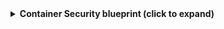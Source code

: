 <details>
<summary><b>Container Security blueprint (click to expand)</b></summary>

```json showLineNumbers
{
  "identifier": "checkmarxContainerSecurity",
  "title": "Checkmarx Container Security",
  "icon": "Checkmarx",
  "schema": {
    "properties": {
      "firstScanId": {
        "type": "string",
        "title": "First Scan ID",
        "description": "The identifier of the first scan in which this container security issue was detected."
      },
      "status": {
        "type": "string",
        "title": "Status",
        "description": "The current status of the container security finding."
      },
      "state": {
        "type": "string",
        "title": "State",
        "description": "The state of the container security finding."
      },
      "severity": {
        "type": "string",
        "title": "Severity",
        "description": "The severity level of the container security finding."
      },
      "confidenceLevel": {
        "type": "string",
        "title": "Confidence Level",
        "description": "The confidence level of the container security finding."
      },
      "created": {
        "type": "string",
        "format": "date-time",
        "title": "Created",
        "description": "The date and time when the container security finding was created."
      },
      "description": {
        "type": "string",
        "title": "Description",
        "description": "A description of the container security finding."
      },
      "packageName": {
        "type": "string",
        "title": "Package Name",
        "description": "The name of the affected package in the container."
      },
      "packageVersion": {
        "type": "string",
        "title": "Package Version",
        "description": "The version of the affected package in the container."
      },
      "imageName": {
        "type": "string",
        "title": "Image Name",
        "description": "The name of the container image."
      },
      "imageTag": {
        "type": "string",
        "title": "Image Tag",
        "description": "The tag of the container image."
      },
      "imageFilePath": {
        "type": "string",
        "title": "Image File Path",
        "description": "The file path within the container image where the issue was found."
      },
      "cweId": {
        "type": "string",
        "title": "CWE ID",
        "description": "The Common Weakness Enumeration (CWE) identifier related to the vulnerability."
      }
    },
    "required": []
  },
  "mirrorProperties": {},
  "calculationProperties": {},
  "aggregationProperties": {},
  "relations": {
    "scan": {
      "title": "Scan",
      "target": "checkmarxScan",
      "required": false,
      "many": false
    }
  }
}
```

</details>
